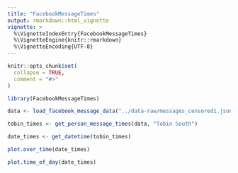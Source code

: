 ```yaml
---
title: "FacebookMessageTimes"
output: rmarkdown::html_vignette
vignette: >
  %\VignetteIndexEntry{FacebookMessageTimes}
  %\VignetteEngine{knitr::rmarkdown}
  %\VignetteEncoding{UTF-8}
---
```


```r
knitr::opts_chunk$set(
  collapse = TRUE,
  comment = "#>"
)
```

```r
library(FacebookMessageTimes)
```


```r
data <- load_facebook_message_data("../data-raw/messages_censored1.json")

tobin_times <- get_person_message_times(data, "Tobin South")

date_times <- get_datetime(tobin_times)

```


```r
plot.over_time(date_times)
```

```r
plot.time_of_day(date_times)
```
